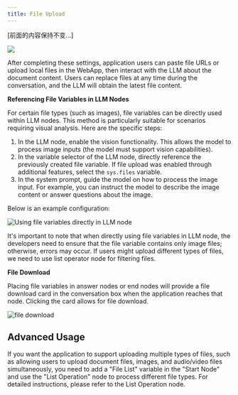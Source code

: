 ```yaml
---
title: File Upload
---
```


[前面的内容保持不变...]

![](https://assets-docs.dify.ai/dify-enterprise-mintlify/en/guides/workflow/f6ea094b30b240c999a4248d1fc21a1c.png)

After completing these settings, application users can paste file URLs or upload local files in the WebApp, then interact with the LLM about the document content. Users can replace files at any time during the conversation, and the LLM will obtain the latest file content.

**Referencing File Variables in LLM Nodes**

For certain file types (such as images), file variables can be directly used within LLM nodes. This method is particularly suitable for scenarios requiring visual analysis. Here are the specific steps:

1. In the LLM node, enable the vision functionality. This allows the model to process image inputs (the model must support vision capabilities).
2. In the variable selector of the LLM node, directly reference the previously created file variable. If file upload was enabled through additional features, select the `sys.files` variable.
3. In the system prompt, guide the model on how to process the image input. For example, you can instruct the model to describe the image content or answer questions about the image.

Below is an example configuration:

![Using file variables directly in LLM node](https://assets-docs.dify.ai/dify-enterprise-mintlify/en/guides/workflow/f8980732757050049a430eea934511cf.png)

It's important to note that when directly using file variables in LLM node, the developers need to ensure that the file variable contains only image files; otherwise, errors may occur. If users might upload different types of files, we need to use list operator node for filtering files.

**File Download**

Placing file variables in answer nodes or end nodes will provide a file download card in the conversation box when the application reaches that node. Clicking the card allows for file download.

![file download](https://assets-docs.dify.ai/dify-enterprise-mintlify/en/guides/workflow/bc39be7fd4879b3875e6b77daaff5d37.png)

## Advanced Usage

If you want the application to support uploading multiple types of files, such as allowing users to upload document files, images, and audio/video files simultaneously, you need to add a "File List" variable in the "Start Node" and use the "List Operation" node to process different file types. For detailed instructions, please refer to the List Operation node.